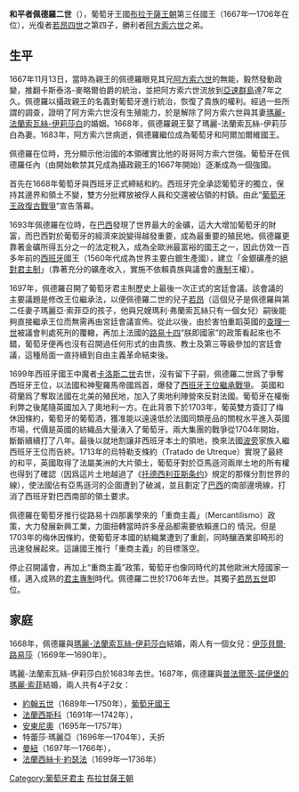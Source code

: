 {{noteTA
|G1=People
}}
{{Infobox royalty
| name         = 佩德羅二世
| image        = Peter II of Portugal engraving.jpg
| succession   = [[葡萄牙君主列表|葡萄牙國王]]
| reign        = 1683年9月12日-1706年12月9日（{{age in years and days|1683|9|12|1706|12|9|age=no}}）
| coronation   = 1668年1月27日
| predecessor  = [[阿方索六世_(葡萄牙)|阿方索六世]]
| successor    = [[若昂五世|若昂五世]]
| birth_date   = 1648年4月26日
| birth_place  = {{flag|Kingdom of Portugal}}[[里斯本|里斯本]]
| death_date   = 1706年12月9日（56歲）
| death_place  = {{flag|Kingdom of Portugal}}里斯本
| burial_place = [[城外聖文生修道院|城外聖文生修道院]]
| spouse       = {{marriage|[[瑪麗-法蘭索瓦絲-伊莉莎白|瑪麗-法蘭索瓦絲-伊莉莎白]]<br>|1668|1683|end=妻逝}}<br>{{marriage|[[普法爾茨-諾伊堡的瑪麗·索菲|普法爾茨-諾伊堡的瑪麗·索菲]]<br>|1687|1699|end=妻逝}}
| issue        = [[葡萄牙的伊莎貝爾·路易莎|伊莎貝爾·路易莎]]<br>[[若昂五世|若昂五世]]<br>貝雅公爵[[法蘭西斯科_(貝雅公爵)|法蘭西斯科]]<br>[[安東尼奧王子_(葡萄牙)|安東尼奧王子]]<br>歐倫伯爵[[曼紐王子_(歐倫伯爵)|曼紐王子]]<br>[[葡萄牙的法蘭西絲卡·約瑟法|法蘭西絲卡·約瑟法]]
| house        = [[布拉干薩王朝|布拉干薩王朝]]
| father       = [[若昂四世|若昂四世]]
| mother       = [[路易莎·德·古茲曼|路易莎·德·古茲曼]]
| religion     = [[羅馬天主教|羅馬天主教]]
| signature    = Assinatura D. Pedro II.svg
}}
'''和平者佩德羅二世'''（{{bd|1648年|4月26日|1706年|12月9日|}}），葡萄牙王國[[布拉干薩王朝|布拉干薩王朝]]第三任國王（1667年—1706年在位），光復者[[若昂四世|若昂四世]]之第四子，勝利者[[阿方索六世_(葡萄牙)|阿方索六世]]之弟。

== 生平 ==
1667年11月13日，當時為親王的佩德羅眼見其兄[[阿方索六世_(葡萄牙)|阿方索六世]]的無能，毅然發動政變，推翻卡斯泰洛-麥略爾伯爵的統治，並把阿方索六世流放到[[亞速群島|亞速群島]]達7年之久。佩德羅以攝政親王的名義對葡萄牙進行統治，恢復了貴族的權利。經過一些所謂的調查，證明了阿方索六世沒有生殖能力，於是解除了阿方索六世與其妻[[瑪麗-法蘭索瓦絲-伊莉莎白|瑪麗-法蘭索瓦絲-伊莉莎白]]的婚姻。1668年，佩德羅親王娶了瑪麗-法蘭索瓦絲-伊莉莎白為妻。1683年，阿方索六世病逝，佩德羅繼位成為葡萄牙和阿爾加爾維國王。

佩德羅在位時，充分顯示他治國的本領確實比他的哥哥阿方索六世強。葡萄牙在佩德羅任內（由開始軟禁其兄成為攝政親王的1667年開始）逐漸成為一個強國。

首先在1668年葡萄牙與西班牙正式締結和約。西班牙完全承認葡萄牙的獨立，保持其邊界和領土不變，雙方分批釋放被俘人員和交還被佔領的村鎮。由此“[[葡萄牙王政復古戰爭|葡萄牙王政復古戰爭]]”宣告落幕。

1693年佩德羅在位時，在[[巴西|巴西]]發現了世界最大的金礦，這大大增加葡萄牙的財富，而巴西對於葡萄牙的經濟來說變得越發重要，成為最重要的殖民地。佩德羅更靠著金礦所得五分之一的法定稅入，成為全歐洲最富裕的國王之一，因此仿效一百多年前的[[西班牙|西班牙]]國王（1560年代成為世界主要白銀生產國），建立「金銀礦產的[[絕對君主制|絕對君主制]]」（靠著充分的礦產收入，實施不依賴貴族與議會的[[專制|專制]]王權）。

1697年，佩德羅召開了葡萄牙君主制歷史上最後一次正式的宮廷會議。該會議的主要議題是修改王位繼承法，以便佩德羅二世的兒子[[若昂五世_(葡萄牙)|若昂]]（這個兒子是佩德羅與第二任妻子瑪麗亞·索菲亞的孩子，他與兄嫂瑪利·弗蘭索瓦絲只有一個女兒）嗣後能夠直接繼承王位而無需再由宮廷會議宣佈。從此以後，由於害怕重蹈英國的[[查理一世|查理一世]]被議會判處死刑的覆轍，再加上法國的[[路易十四|路易十四]]“朕即國家”的政策看起來也不錯，葡萄牙便再也沒有召開過任何形式的由貴族、教士及第三等級參加的宮廷會議，這種局面一直持續到自由主義革命結束後。

1699年西班牙國王中魔者[[卡洛斯二世|卡洛斯二世]]去世，沒有留下子嗣，佩德羅二世爲了爭奪西班牙王位，以法國和神聖羅馬帝國爲首，爆發了[[西班牙王位繼承戰爭|西班牙王位繼承戰爭]]。 英國和荷蘭爲了奪取法國在北美的殖民地，加入了奧地利陣營來反對法國。葡萄牙在權衡利弊之後尾隨英國加入了奧地利一方。在此背景下於1703年，葡英雙方簽訂了梅休因條約，葡萄牙的葡萄酒，獲准能以遠遠低於法國同類産品的關稅水平進入英國市場，代價是英國的紡織品大量湧入了葡萄牙。兩大集團的戰爭從1704年開始，斷斷續續打了八年。最後以就地割讓非西班牙本土的領地，換來法國[[波旁|波旁]]家族入繼西班牙王位而告終。1713年的烏特勒支條約（Tratado de Utreque）實現了最終的和平，英國取得了法屬美洲的大片領土，葡萄牙對於亞馬遜河兩岸土地的所有權也得到了確認（因爲這片土地越過了《[[托德西利亚斯条约|托德西利亚斯条约]]》規定的那條分割世界的線），使法國佔有亞馬遜河的企圖遭到了破滅，並且劃定了[[巴西|巴西]]的南部邊境線，打消了西班牙對巴西南部的領土要求。

佩德羅在葡萄牙推行從路易十四那裏學來的「重商主義」（Mercantilismo）政策，大力發展新興工業，力圖扭轉當時許多産品都需要依賴進口的 情況。但是1703年的梅休因條約，使葡萄牙本國的紡織業遭到了重創，同時釀酒業卻畸形的迅速發展起來。這讓國王推行「重商主義」的目標落空。

停止召開議會，再加上“重商主義”政策，葡萄牙也像同時代的其他歐洲大陸國家一樣，邁入成熟的[[君主專制|君主專制]]時代。佩德羅二世於1706年去世。其獨子[[若昂五世|若昂五世]]即位。

== 家庭 ==
1668年，佩德羅與[[瑪麗-法蘭索瓦絲-伊莉莎白|瑪麗-法蘭索瓦絲-伊莉莎白]]結婚，兩人有一個女兒：[[葡萄牙的伊莎貝爾·路易莎|伊莎貝爾·路易莎]]（1669年—1690年）。

瑪麗-法蘭索瓦絲-伊莉莎白於1683年去世。1687年，佩德羅與[[普法爾茨-諾伊堡的瑪麗·索菲|普法爾茨-諾伊堡的瑪麗·索菲]]結婚，兩人共有4子2女：
* [[若昂五世|約翰五世]]（1689年—1750年），[[葡萄牙君主列表|葡萄牙國王]]
* [[法蘭西斯科_(貝雅公爵)|法蘭西斯科]]（1691年—1742年），{{le|貝雅公爵|Duke of Beja}}
* [[安東尼奧王子_(葡萄牙)|安東尼奧]]（1695年—1757年）
* 特蕾莎·瑪麗亞（1696年—1704年），夭折
* [[曼紐王子_(歐倫伯爵)|曼紐]]（1697年—1766年），{{le|歐倫伯爵|Count of Ourém}}
* [[葡萄牙的法蘭西絲卡·約瑟法|法蘭西絲卡·約瑟法]]（1699年—1736年）

{{s-start}}
{{s-hou|[[布拉干薩王朝|布拉干薩王朝]]|1648年|4月26日|1706年|12月9日|[[阿維斯王朝|阿維斯王朝]]}}
{{s-reg}}
{{s-bef|before=[[阿方索六世_(葡萄牙)|亞豐素六世]]}}
{{s-ttl|title=[[葡萄牙國王|葡萄牙國王]]|years=1683年9月12日–1706年12月9日}}
{{s-aft|after=[[約翰五世_(葡萄牙)|若昂五世]]}}
{{s-end}}

{{葡萄牙君主}}

{{Authority control}}
[[Category:葡萄牙君主|Category:葡萄牙君主]]
[[Category:布拉干薩王朝|布拉甘薩王朝]]